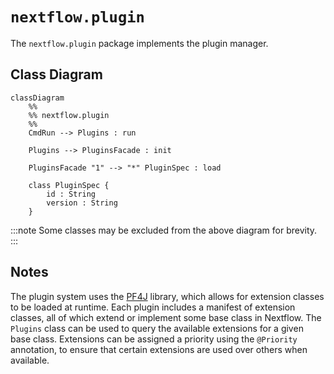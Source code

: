 
# `nextflow.plugin`

The `nextflow.plugin` package implements the plugin manager.

## Class Diagram

```mermaid
classDiagram
    %%
    %% nextflow.plugin
    %%
    CmdRun --> Plugins : run

    Plugins --> PluginsFacade : init

    PluginsFacade "1" --> "*" PluginSpec : load

    class PluginSpec {
        id : String
        version : String
    }
```

:::note
Some classes may be excluded from the above diagram for brevity.
:::

## Notes

The plugin system uses the [PF4J](https://pf4j.org/) library, which allows for extension classes to be loaded at runtime. Each plugin includes a manifest of extension classes, all of which extend or implement some base class in Nextflow. The `Plugins` class can be used to query the available extensions for a given base class. Extensions can be assigned a priority using the `@Priority` annotation, to ensure that certain extensions are used over others when available.
